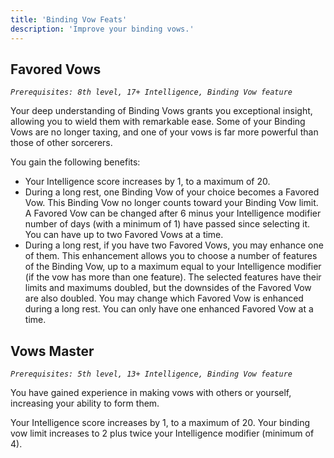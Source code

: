 ```yaml
---
title: 'Binding Vow Feats'
description: 'Improve your binding vows.'
---
```


## Favored Vows
*`Prerequisites: 8th level, 17+ Intelligence, Binding Vow feature`*

Your deep understanding of Binding Vows grants you exceptional insight, allowing you to wield them with remarkable ease. Some of your Binding Vows are no longer taxing, and one of your vows is far more powerful than those of other sorcerers.

You gain the following benefits:

- Your Intelligence score increases by 1, to a maximum of 20.
- During a long rest, one Binding Vow of your choice becomes a Favored Vow. This Binding Vow no longer counts toward your Binding Vow limit. A Favored Vow can be changed after 6 minus your Intelligence modifier number of days (with a minimum of 1) have passed since selecting it. You can have up to two Favored Vows at a time.
- During a long rest, if you have two Favored Vows, you may enhance one of them. This enhancement allows you to choose a number of features of the Binding Vow, up to a maximum equal to your Intelligence modifier (if the vow has more than one feature). The selected features have their limits and maximums doubled, but the downsides of the Favored Vow are also doubled. You may change which Favored Vow is enhanced during a long rest. You can only have one enhanced Favored Vow at a time.

## Vows Master
*`Prerequisites: 5th level, 13+ Intelligence, Binding Vow feature`*

You have gained experience in making vows with others or yourself, increasing your ability to form them.

Your Intelligence score increases by 1, to a maximum of 20.
Your binding vow limit increases to 2 plus twice your Intelligence modifier (minimum of 4).